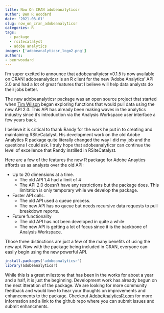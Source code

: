 ```yaml
---
title: Now On CRAN adobeanalyticsr
author: Ben R Woodard
date: '2021-03-01'
slug: now_on_cran_adobeanalyticsr
categories: R
tags: 
  - package 
  - rsitecatalyst
  - adobe analytics
images: ['adobeanalyticsr_logo2.png']
authors: 
- benrwoodard
---
```


I'm super excited to announce that adobeanaltyicsr v0.1.5 is now available on CRAN!  adobeanalyticsr is an R client for the new 'Adobe Analytics' API 2.0 and had a lot of great features that I believe will help data analysts do their jobs better.

<!--more-->  

The new adobeanalyticsr package was an open source project that started when [Tim Wilson](https://twitter.com/tgwilson) began exploring functions that would pull data using the new API 2.0. This API has already been making waves in the analytics industry since it's introduction via the Analysis Workspace user interface a few years back. 

I believe it is critical to thank Randy for the work he put in to creating and maintaining RSiteCatalyst. His development work on the old Adobe Analytics R package quite literally changed the way I did my job and the questions I could ask. I truly hope that adobeanalyticsr can continue the level of excellence that Randy instilled in RSiteCatalyst.

Here are a few of the features the new R package for Adobe Anaytics affords us as analysts over the old API:

* Up to 20 dimensions at a time.
  * The old API 1.4 had a limit of 4
  * The API 2.0 doesn't have any restrictions but the package does. This limitation is only temporary
while we develop the package.

* Faster API calls.
  * The old API used a queue process.
  * The new API has no queue but needs recursive data requests to pull breakdown reports.
  
* Future functionality
  * The old API has not been developed in quite a while
  * The new API is getting a lot of focus since it is the backbone of Analysis Workspace.
  
Those three distinctions are just a few of the many benefits of using the new api. Now with the package being included in CRAN, everyone can easily begin using the new powerful API.
```r
install.packages('adobeanalyticsr')
library(adobeanalyticsr)
```

While this is a great milestone that has been in the works for about a year and a half, it is just the beginning.  Development work has already begun on the next itteration of the package.  We are looking for more community feedback and would love to hear your thoughts on improvements and enhancements to the package.  Checkout [AdobeAnalyticsR.com](https://adobeanalyticsr.com) for more information and a link to the github repo where you can submit issues and submit enhancments.





